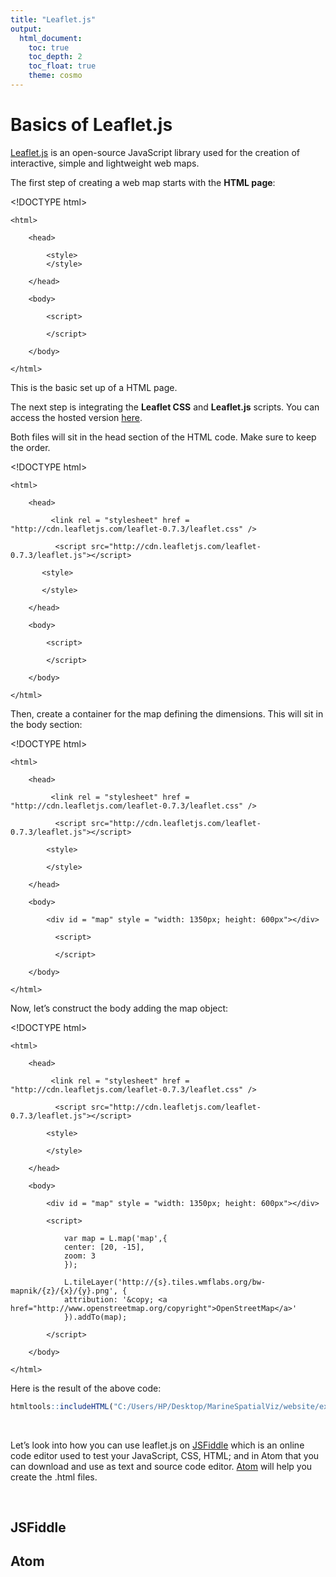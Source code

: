 ---
title: "Leaflet.js"
output: 
  html_document:
    toc: true
    toc_depth: 2
    toc_float: true
    theme: cosmo
---

# Basics of Leaflet.js


[Leaflet.js](http://leafletjs.com/) is an open-source JavaScript library used for the creation of interactive, simple and lightweight web maps.


The first step of creating a web map starts with the **HTML page**:


<!DOCTYPE html>

    <html>

        <head>

            <style>
            </style>

        </head>

        <body>

            <script>

            </script>

        </body>

    </html>


This is the basic set up of a HTML page.

The next step is integrating the **Leaflet CSS** and **Leaflet.js** scripts. You can access the hosted version [here](http://leafletjs.com/download.html).

Both files will sit in the head section of the HTML code. Make sure to keep the order.


<!DOCTYPE html>

    <html>

        <head>

             <link rel = "stylesheet" href = "http://cdn.leafletjs.com/leaflet-0.7.3/leaflet.css" />

              <script src="http://cdn.leafletjs.com/leaflet-0.7.3/leaflet.js"></script>

           <style>

           </style>

        </head>

        <body>

            <script>

            </script>

        </body>

    </html>
    

Then, create a container for the map defining the dimensions. This will sit in the body section:


<!DOCTYPE html>

    <html>

        <head>

             <link rel = "stylesheet" href = "http://cdn.leafletjs.com/leaflet-0.7.3/leaflet.css" />

              <script src="http://cdn.leafletjs.com/leaflet-0.7.3/leaflet.js"></script>

            <style>

            </style>

        </head>

        <body>

            <div id = "map" style = "width: 1350px; height: 600px"></div>

              <script>

              </script>

        </body>

    </html>
    

Now, let's construct the body adding the map object:


<!DOCTYPE html>

    <html>

        <head>

             <link rel = "stylesheet" href = "http://cdn.leafletjs.com/leaflet-0.7.3/leaflet.css" />

              <script src="http://cdn.leafletjs.com/leaflet-0.7.3/leaflet.js"></script>

            <style>

            </style>

        </head>

        <body>

            <div id = "map" style = "width: 1350px; height: 600px"></div>

            <script>

                var map = L.map('map',{
                center: [20, -15],
                zoom: 3
                });

                L.tileLayer('http://{s}.tiles.wmflabs.org/bw-mapnik/{z}/{x}/{y}.png', {
                attribution: '&copy; <a href="http://www.openstreetmap.org/copyright">OpenStreetMap</a>'
                }).addTo(map);

            </script>

        </body>

    </html>


Here is the result of the above code:


```{r echo = FALSE}
htmltools::includeHTML("C:/Users/HP/Desktop/MarineSpatialViz/website/external/first map.html")
```

$~$

Let's look into how you can use leaflet.js on [JSFiddle](https://jsfiddle.net/) which is an online code editor used to test your JavaScript, CSS, HTML; and in Atom that you can download and use as text and source code editor. [Atom](https://atom.io/) will help you create the .html files.

$~$

## JSFiddle


## Atom


